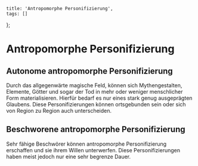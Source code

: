     title: 'Antropomorphe Personifizierung',
    tags: []
};

# Antropomorphe Personifizierung

## Autonome antropomorphe Personifizierung

Durch das allgegenwärte magische Feld, können sich Mythengestalten, Elemente, Götter und sogar der Tod in mehr oder weniger menschlicher Form materialisieren.
Hierfür bedarf es nur eines stark genug ausgeprägten Glaubens. Diese Personifizierungen können ortsgebunden sein oder sich von Region zu Region auch unterscheiden.

## Beschworene antropomorphe Personifizierung

Sehr fähige Beschwörer können antropomorphe Personifizierung erschaffen und sie ihrem Willen unterwerfen.
Diese Personifizierungen haben meist jedoch nur eine sehr begrenze Dauer.
